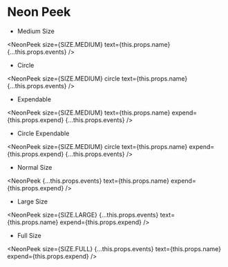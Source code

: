 
# Neon Peek

- Medium Size

<NeonPeek
    size={SIZE.MEDIUM}
    text={this.props.name}
    {...this.props.events}
/>

- Circle

<NeonPeek
    size={SIZE.MEDIUM}
    circle
    text={this.props.name}
    {...this.props.events}
/>

- Expendable

<NeonPeek
    size={SIZE.MEDIUM}
    text={this.props.name}
    expend={this.props.expend}
    {...this.props.events}
/>

- Circle Expendable

<NeonPeek
    size={SIZE.MEDIUM}
    circle
    text={this.props.name}
    expend={this.props.expend}
    {...this.props.events}
/>

- Normal Size

<NeonPeek
    {...this.props.events}
    text={this.props.name}
    expend={this.props.expend}
/>

- Large Size

<NeonPeek
    size={SIZE.LARGE}
    {...this.props.events}
    text={this.props.name}
    expend={this.props.expend}
/>

- Full Size

<NeonPeek
    size={SIZE.FULL}
    {...this.props.events}
    text={this.props.name}
    expend={this.props.expend}
/>
